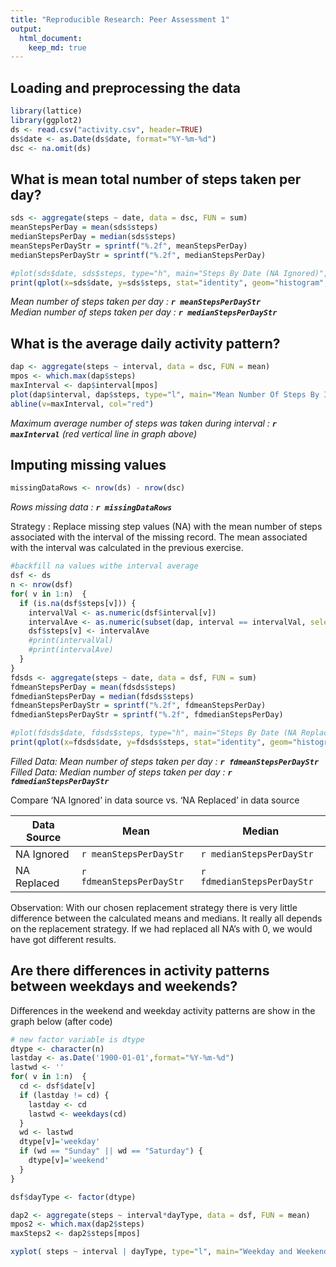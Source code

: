 ```yaml
---
title: "Reproducible Research: Peer Assessment 1"
output: 
  html_document:
    keep_md: true
---
```


## Loading and preprocessing the data
```r
library(lattice)
library(ggplot2)
ds <- read.csv("activity.csv", header=TRUE)
ds$date <- as.Date(ds$date, format="%Y-%m-%d")
dsc <- na.omit(ds)
```
  
## What is mean total number of steps taken per day?
```r
sds <- aggregate(steps ~ date, data = dsc, FUN = sum) 
meanStepsPerDay = mean(sds$steps)
medianStepsPerDay = median(sds$steps)
meanStepsPerDayStr = sprintf("%.2f", meanStepsPerDay)
medianStepsPerDayStr = sprintf("%.2f", medianStepsPerDay)

#plot(sds$date, sds$steps, type="h", main="Steps By Date (NA Ignored)", xlab="Date",ylab="Steps")
print(qplot(x=sds$date, y=sds$steps, stat="identity", geom="histogram",main="Steps By Date (NA Ignored)", xlab="Date", ylab="Steps"))

```

*Mean number of steps taken per day : __`r meanStepsPerDayStr`__*  
*Median number of steps taken per day : __`r medianStepsPerDayStr`__*  

  
## What is the average daily activity pattern?
```r
dap <- aggregate(steps ~ interval, data = dsc, FUN = mean) 
mpos <- which.max(dap$steps)
maxInterval <- dap$interval[mpos]
plot(dap$interval, dap$steps, type="l", main="Mean Number Of Steps By Interval", xlab="Interval",ylab="Steps (Mean)")
abline(v=maxInterval, col="red")
```

*Maximum average number of steps was taken during interval : __`r maxInterval`__ (red vertical line in graph above)*  



## Imputing missing values
```r
missingDataRows <- nrow(ds) - nrow(dsc)
```

*Rows missing data : __`r missingDataRows`__*  


Strategy : Replace missing step values (NA) with the mean number of steps associated with the interval of the missing record. The mean associated with the interval was calculated in the previous exercise.  

```r
#backfill na values withe interval average
dsf <- ds
n <- nrow(dsf)
for( v in 1:n)  {
  if (is.na(dsf$steps[v])) {
    intervalVal <- as.numeric(dsf$interval[v])
    intervalAve <- as.numeric(subset(dap, interval == intervalVal, select = steps))
    dsf$steps[v] <- intervalAve
    #print(intervalVal)
    #print(intervalAve)
  }
}
fdsds <- aggregate(steps ~ date, data = dsf, FUN = sum) 
fdmeanStepsPerDay = mean(fdsds$steps)
fdmedianStepsPerDay = median(fdsds$steps)
fdmeanStepsPerDayStr = sprintf("%.2f", fdmeanStepsPerDay)
fdmedianStepsPerDayStr = sprintf("%.2f", fdmedianStepsPerDay)

#plot(fdsds$date, fdsds$steps, type="h", main="Steps By Date (NA Replaced)", xlab="Date",ylab="Steps")
print(qplot(x=fdsds$date, y=fdsds$steps, stat="identity", geom="histogram",main="Steps By Date (NA Replaced)", xlab="Date", ylab="Steps"))
```

*Filled Data: Mean number of steps taken per day : __`r fdmeanStepsPerDayStr`__*  
*Filled Data: Median number of steps taken per day : __`r fdmedianStepsPerDayStr`__*  

Compare 'NA Ignored' in data source vs. 'NA Replaced' in data source  

Data Source | Mean | Median
----------- | ---- | ------
NA Ignored  | `r meanStepsPerDayStr` | `r medianStepsPerDayStr`
NA Replaced | `r fdmeanStepsPerDayStr` | `r fdmedianStepsPerDayStr`


Observation: With our chosen replacement strategy there is very little difference between the calculated means and medians. It really all depends on the replacement strategy. If we had replaced all NA's with 0, we would have got different results.


## Are there differences in activity patterns between weekdays and weekends?
Differences in the weekend and weekday activity patterns are show in the graph below (after code)  

```r
# new factor variable is dtype
dtype <- character(n)
lastday <- as.Date('1900-01-01',format="%Y-%m-%d")
lastwd <- ''
for( v in 1:n)  {
  cd <- dsf$date[v]
  if (lastday != cd) {
    lastday <- cd
    lastwd <- weekdays(cd)
  }
  wd <- lastwd
  dtype[v]='weekday'
  if (wd == "Sunday" || wd == "Saturday") {
    dtype[v]='weekend'
  }
}

dsf$dayType <- factor(dtype)

dap2 <- aggregate(steps ~ interval*dayType, data = dsf, FUN = mean) 
mpos2 <- which.max(dap2$steps)
maxSteps2 <- dap2$steps[mpos]

xyplot( steps ~ interval | dayType, type="l", main="Weekday and Weekend Activity Patterns", data = dap2, layout=c(1,2))
```

